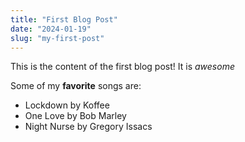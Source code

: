 ```yaml
---
title: "First Blog Post"
date: "2024-01-19"
slug: "my-first-post"
---
```


This is the content of the first blog post! It is *awesome*

Some of my **favorite** songs are:

* Lockdown by Koffee
* One Love by Bob Marley
* Night Nurse by Gregory Issacs 